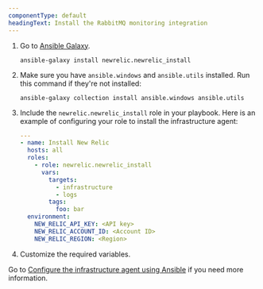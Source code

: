 ```yaml
---
componentType: default
headingText: Install the RabbitMQ monitoring integration
---
```


1. Go to [Ansible Galaxy](https://galaxy.ansible.com/newrelic/newrelic_install).

    ```shell
    ansible-galaxy install newrelic.newrelic_install
    ```

2. Make sure you have `ansible.windows` and `ansible.utils` installed. Run this command if they're not installed:

    ```shell
    ansible-galaxy collection install ansible.windows ansible.utils
    ```

3. Include the `newrelic.newrelic_install` role in your playbook. Here is an example of configuring your role to install the infrastructure agent:

    ```yml
    ---
    - name: Install New Relic
      hosts: all
      roles:
        - role: newrelic.newrelic_install
          vars:
            targets:
              - infrastructure
              - logs
            tags:
              foo: bar
      environment:
        NEW_RELIC_API_KEY: <API key>
        NEW_RELIC_ACCOUNT_ID: <Account ID>
        NEW_RELIC_REGION: <Region>
    ```

4. Customize the required variables.

Go to [Configure the infrastructure agent using Ansible](/docs/infrastructure/install-infrastructure-agent/config-management-tools/configure-infrastructure-agent-using-ansible/) if you need more information.
